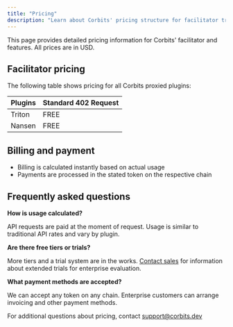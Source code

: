 ```yaml
---
title: "Pricing"
description: "Learn about Corbits' pricing structure for facilitator transactions."
---
```


This page provides detailed pricing information for Corbits' facilitator and features. All prices are in USD.

## Facilitator pricing

The following table shows pricing for all Corbits proxied plugins:

| Plugins | Standard 402 Request |
| ------- | -------------------- |
| Triton  | FREE                 |
| Nansen  | FREE                 |

## Billing and payment

- Billing is calculated instantly based on actual usage
- Payments are processed in the stated token on the respective chain

## Frequently asked questions

**How is usage calculated?**

API requests are paid at the moment of request. Usage is similar to traditional API rates and vary by plugin.

**Are there free tiers or trials?**

More tiers and a trial system are in the works. [Contact sales](mailto:sales@corbits.dev) for information about extended trials for enterprise evaluation.

**What payment methods are accepted?**

We can accept any token on any chain. Enterprise customers can arrange invoicing and other payment methods.

For additional questions about pricing, contact [support@corbits.dev](mailto:support@corbits.dev)